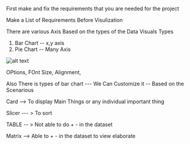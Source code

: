 First make and fix the requirements that you are needed for the project 

Make a List of Requirements Before Visulization 

There are various Axis Based on the types of the Data Visuals Types 
1. Bar Chart -- x,y axis 
2. Pie Chart -- Many Axis 
   

![alt text](./pics/visuals.png)

OPtions, FOnt Size, Alignment, 

Also There is types of bar chart --- We Can Customize it -- Based on the Scenarious 

Card --> To display Main Things or any individual important thing

Slicer --- > To sort 

TABLE -- > Not able to do + - in the dataset 

Matrix --> Able to + - in the dataset to view elaborate

